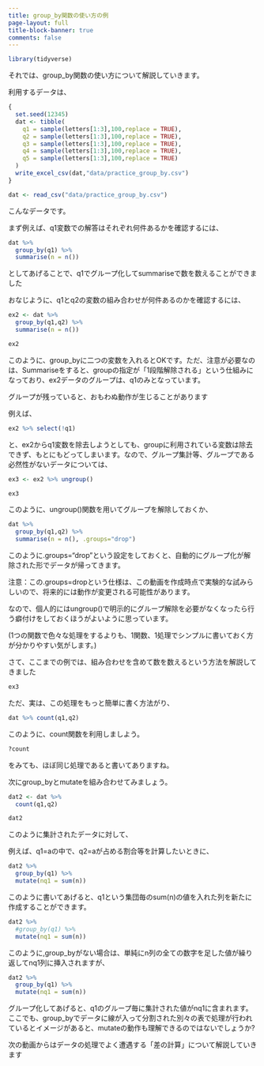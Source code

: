 ```yaml
---
title: group_by関数の使い方の例
page-layout: full
title-block-banner: true
comments: false
---
```


```r
library(tidyverse)
```

それでは、group_by関数の使い方について解説していきます。

利用するデータは、

```r
{
  set.seed(12345)
  dat <- tibble(
    q1 = sample(letters[1:3],100,replace = TRUE),
    q2 = sample(letters[1:3],100,replace = TRUE),
    q3 = sample(letters[1:3],100,replace = TRUE),
    q4 = sample(letters[1:3],100,replace = TRUE),
    q5 = sample(letters[1:3],100,replace = TRUE)
  )
  write_excel_csv(dat,"data/practice_group_by.csv")  
}

dat <- read_csv("data/practice_group_by.csv")
```

こんなデータです。

まず例えば、q1変数での解答はそれぞれ何件あるかを確認するには、

```r
dat %>% 
  group_by(q1) %>% 
  summarise(n = n())
```

としてあげることで、q1でグループ化してsummariseで数を数えることができました

おなじように、q1とq2の変数の組み合わせが何件あるのかを確認するには、

```r
ex2 <- dat %>% 
  group_by(q1,q2) %>% 
  summarise(n = n())

ex2
```

このように、group_byに二つの変数を入れるとOKです。ただ、注意が必要なのは、Summariseをすると、groupの指定が「1段階解除される」という仕組みになっており、ex2データのグループは、q1のみとなっています。

グループが残っていると、おもわぬ動作が生じることがあります

例えば、

```r
ex2 %>% select(!q1)
```

と、ex2からq1変数を除去しようとしても、groupに利用されている変数は除去できず、もとにもどってしまいます。なので、グループ集計等、グループである必然性がないデータについては、

```r
ex3 <- ex2 %>% ungroup()

ex3
```

このように、ungroup()関数を用いてグループを解除しておくか、

```r
dat %>% 
  group_by(q1,q2) %>% 
  summarise(n = n(), .groups="drop")
```

このように.groups="drop"という設定をしておくと、自動的にグループ化が解除された形でデータが帰ってきます。

注意：この.groups=dropという仕様は、この動画を作成時点で実験的な試みらしいので、将来的には動作が変更される可能性があります。

なので、個人的にはungroup()で明示的にグループ解除を必要がなくなったら行う癖付けをしておくほうがよいように思っています。

(1つの関数で色々な処理をするよりも、1関数、1処理でシンプルに書いておく方が分かりやすい気がします。)

さて、ここまでの例では、組み合わせを含めて数を数えるという方法を解説してきました

```r
ex3
```

ただ、実は、この処理をもっと簡単に書く方法がり、

```r
dat %>% count(q1,q2)
```

このように、count関数を利用しましよう。

```r
?count
```

をみても、ほぼ同じ処理であると書いてありますね。

次にgroup_byとmutateを組み合わせてみましょう。

```r
dat2 <- dat %>% 
  count(q1,q2)

dat2
```

このように集計されたデータに対して、

例えば、q1=aの中で、q2=aが占める割合等を計算したいときに、

```r
dat2 %>% 
  group_by(q1) %>% 
  mutate(nq1 = sum(n))
```

このように書いてあげると、q1という集団毎のsum(n)の値を入れた列を新たに作成することができます。

```r
dat2 %>% 
  #group_by(q1) %>% 
  mutate(nq1 = sum(n))
```

このように,group_byがない場合は、単純にn列の全ての数字を足した値が繰り返してnq1列に挿入されますが、

```r
dat2 %>% 
  group_by(q1) %>% 
  mutate(nq1 = sum(n))
```

グループ化してあげると、q1のグループ毎に集計された値がnq1に含まれます。ここでも、group_byでデータに線が入って分割された別々の表で処理が行われているとイメージがあると、mutateの動作も理解できるのではないでしょうか?

次の動画からはデータの処理でよく遭遇する「差の計算」について解説していきます

